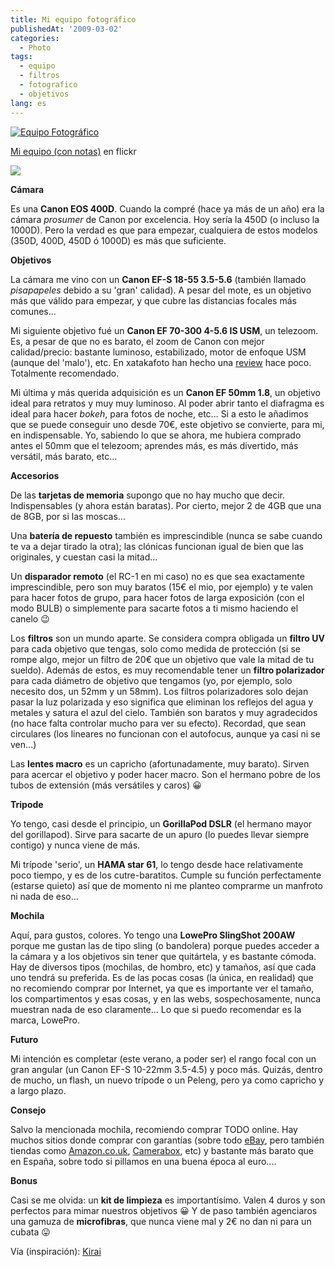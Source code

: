 ```yaml
---
title: Mi equipo fotográfico
publishedAt: '2009-03-02'
categories:
  - Photo
tags:
  - equipo
  - filtros
  - fotografico
  - objetivos
lang: es
---
```


[![Equipo Fotográfico](https://farm4.static.flickr.com/3656/3320481569_dece0b5086.jpg)](http://www.flickr.com/photos/ryck/3320481569/ 'Equipo Fotográfico')

[Mi equipo (con notas)](http://www.flickr.com/photos/ryck/3320481569/) en flickr

[![](http://widget.geavity.com/signature/ryck/ccf61e251b449ab71823c3da7224059b.png)](http://www.geavity.com/people/ryck/)

**Cámara**

Es una **Canon EOS 400D**. Cuando la compré (hace ya más de un año) era la cámara _prosumer_ de Canon por excelencia. Hoy sería la 450D (o incluso la 1000D). Pero la verdad es que para empezar, cualquiera de estos modelos (350D, 400D, 450D ó 1000D) es más que suficiente.

**Objetivos**

La cámara me vino con un **Canon EF-S 18-55 3.5-5.6** (también llamado _pisapapeles_ debido a su 'gran' calidad). A pesar del mote, es un objetivo más que válido para empezar, y que cubre las distancias focales más comunes...

Mi siguiente objetivo fué un **Canon EF 70-300 4-5.6 IS USM**, un telezoom. Es, a pesar de que no es barato, el zoom de Canon con mejor calidad/precio: bastante luminoso, estabilizado, motor de enfoque USM (aunque del 'malo'), etc. En xatakafoto han hecho una [review](http://www.xatakafoto.com/analisis-y-pruebas/analisis-canon-ef-70-300mm-f4-56-is-usm) hace poco. Totalmente recomendado.

Mi última y más querida adquisición es un **Canon EF 50mm 1.8**, un objetivo ideal para retratos y muy muy luminoso. Al poder abrir tanto el diafragma es ideal para hacer _bokeh_, para fotos de noche, etc... Si a esto le añadimos que se puede conseguir uno desde 70€, este objetivo se convierte, para mi, en indispensable. Yo, sabiendo lo que se ahora, me hubiera comprado antes el 50mm que el telezoom; aprendes más, es más divertido, más versátil, más barato, etc...

**Accesorios**

De las **tarjetas de memoria** supongo que no hay mucho que decir. Indispensables (y ahora están baratas). Por cierto, mejor 2 de 4GB que una de 8GB, por si las moscas...

Una **batería de repuesto** también es imprescindible (nunca se sabe cuando te va a dejar tirado la otra); las clónicas funcionan igual de bien que las originales, y cuestan casi la mitad...

Un **disparador remoto** (el RC-1 en mi caso) no es que sea exactamente imprescindible, pero son muy baratos (15€ el mio, por ejemplo) y te valen para hacer fotos de grupo, para hacer fotos de larga exposición (con el modo BULB) o simplemente para sacarte fotos a ti mismo haciendo el canelo 😉

Los **filtros** son un mundo aparte. Se considera compra obligada un **filtro UV** para cada objetivo que tengas, solo como medida de protección (si se rompe algo, mejor un filtro de 20€ que un objetivo que vale la mitad de tu sueldo). Además de estos, es muy recomendable tener un **filtro polarizador** para cada diámetro de objetivo que tengamos (yo, por ejemplo, solo necesito dos, un 52mm y un 58mm). Los filtros polarizadores solo dejan pasar la luz polarizada y eso significa que eliminan los reflejos del agua y metales y satura el azul del cielo. También son baratos y muy agradecidos (no hace falta controlar mucho para ver su efecto). Recordad, que sean circulares (los lineares no funcionan con el autofocus, aunque ya casi ni se ven...)

Las **lentes macro** es un capricho (afortunadamente, muy barato). Sirven para acercar el objetivo y poder hacer macro. Son el hermano pobre de los tubos de extensión (más versátiles y caros) 😀

**Tripode**

Yo tengo, casi desde el principio, un **GorillaPod DSLR** (el hermano mayor del gorillapod). Sirve para sacarte de un apuro (lo puedes llevar siempre contigo) y nunca viene de más.

Mi trípode 'serio', un **HAMA star 61**, lo tengo desde hace relativamente poco tiempo, y es de los cutre-baratitos. Cumple su función perfectamente (estarse quieto) así que de momento ni me planteo comprarme un manfroto ni nada de eso...

**Mochila**

Aquí, para gustos, colores. Yo tengo una **LowePro SlingShot 200AW** porque me gustan las de tipo sling (o bandolera) porque puedes acceder a la cámara y a los objetivos sin tener que quitártela, y es bastante cómoda. Hay de diversos tipos (mochilas, de hombro, etc) y tamaños, así que cada uno tendrá su preferida. Es de las pocas cosas (la única, en realidad) que no recomiendo comprar por Internet, ya que es importante ver el tamaño, los compartimentos y esas cosas, y en las webs, sospechosamente, nunca muestran nada de eso claramente... Lo que si puedo recomendar es la marca, LowePro.

**Futuro**

Mi intención es completar (este verano, a poder ser) el rango focal con un gran angular (un Canon EF-S 10-22mm 3.5-4.5) y poco más. Quizás, dentro de mucho, un flash, un nuevo trípode o un Peleng, pero ya como capricho y a largo plazo.

**Consejo**

Salvo la mencionada mochila, recomiendo comprar TODO online. Hay muchos sitios donde comprar con garantías (sobre todo [eBay](http://ebay.es), pero también tiendas como [Amazon.co.uk](http://www.amazon.co.uk/), [Camerabox](http://www.camerabox.co.uk/), etc) y bastante más barato que en España, sobre todo si pillamos en una buena época al euro....

**Bonus**

Casi se me olvida: un **kit de limpieza** es importantísimo. Valen 4 duros y son perfectos para mimar nuestros objetivos 😀 Y de paso también agenciaros una gamuza de **microfibras**, que nunca viene mal y 2€ no dan ni para un cubata 😛

Vía (inspiración): [Kirai](http://www.kirainet.com/fotografia/mi-equipo/)
